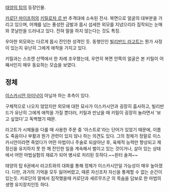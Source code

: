 [[태양의 탑]]의 등장인물.

[[카로단 마이프허]]의 [[키릴로차 르 반]] 추격대에 소속된 전사. 복면으로 얼굴의 대부분을 가리고 있으며, 어깨를 넘는 풍성한 금발과 몹시 섬세한 외모를 지녔으리라 짐작되는 눈매와 콧날만을 드러내고 있다. 전혀 말을 하지 않는다는 것도 특징.

우아한 외모와는 다르게 몹시 잔인한 성격인 듯. 동행인인 [[빌리반드 라고트]]는 뭔가 사정이 있는지 유난히 그에게 애착을 가지고 있다.

키릴과는 스조렌 산맥에서 한 차례 조우했는데, 우연히 복면 안쪽의 얼굴은 본 키릴이 어째서인지 매우 동요하는 모습을 보였다. 

== 정체 ==
[[이스카시안 아미냑]]이 아닐까 하는 추측이 있다.

구체적으로 나오지 않았지만 외모에 대한 묘사가 이스카시안과 굉장히 흡사하고, 빌리반드가 유난히 그에게 애착을 가질 뿐더러, 키릴과 만났을 때 키릴이 굉장히 놀라면서 '보고 싶었다'고 독백했기 때문.

라고트가 시체들을 다룰 때 사용한 주문 중 '아스트로'라는 단어가 있었기 때문에, 이름도 죽음이나 부활과 뭔가 관련이 있지 않나 하는 의견도 있다. 그의 정체가 정말로 이스카시안이라면 죽었다가 어떤 마법이나 주술로 되살아난 후, 육체적 능력만 향상되고 제정신을 유지하지 못 한 채 잔인한 일을 계속해서 벌이고 있는 것이거나, 살아 있는 상태에서 어떤 마법실험의 재료가 되어 병사로 처리된 듯하다.~~윈터 솔져~~

태양의 탑 6권에서 라고트와의 대화를 통해 정체가 이스카시안일 가능성이 매우 높아졌다. 다만, 과거의 기억을 모두 잃어버렸고, 때론 자신조차 자신을 통제할 수 없는 순간이 있는듯. 카로단의 말에서 짐작했을때 카로단과 세르무즈군 의 목숨을 담보로 한 마법의 생명 유지장치인듯 하다.
